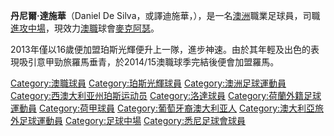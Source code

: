 {{Infobox football biography
| name           = Daniel De Silva
| fullname       = Daniel Peter De Silva
| birth_date     = {{birth date and age|1997|03|6|df=yes}}
| birth_place    = [[澳洲|澳洲]][[珀斯|珀斯]]
| image          = Daniel De Silva 2013.jpg
| caption        = De Silva with the [[澳洲_national_under-20_association_football_team|澳洲 U20's football team]] in 2013
| height         = {{height|m=1.70}}
| position       = [[中場|中場]]
| currentclub    = [[麥克阿瑟足球會|麥克阿瑟]]        
| clubnumber     = 7
| youthyears1    = 2011 | youthclubs1 = [[Olympic_Kingsway_SC|Olympic Kingsway]]
| youthyears2    = 2012 | youthclubs2 = [[Football_West_National_Training_Centre|FW NTC]]
| youthyears3    = 2013 | youthclubs3 = {{ALeague PG}}
| years1         = 2013–2017 | clubs1 = {{ALeague PG}}     | caps1 = 32 | goals1 = 3
| years2         = 2014–2017 | clubs2 = {{YLeague PG}}     | caps2 = 2<ref name="foxsportspulse">{{cite web | url=http://www.foxsportspulse.com/team_info.cgi?action=PSTATS&pID=197859724&client=1-10183-150900-296609-20397550 | title=Player Profile - Daniel De Silva | publisher=Fox Sports Pulse | work=PS4 National Premier Leagues | accessdate=17 November 2014 | archive-date=2016-03-04 | archive-url=https://web.archive.org/web/20160304190706/http://www.foxsportspulse.com/team_info.cgi?action=PSTATS&pID=197859724&client=1-10183-150900-296609-20397550 | dead-url=no }}</ref>| goals2 = 0
| years3         = 2015–2017 | clubs3 = → [[卡格迪洛達JC|洛達]] (loan) | caps3 = 16 | goals3 = 0
| years4         = 2017–2021 | clubs4 = [[中岸水手足球會|中岸水手]] | caps4 = 63 | goals4 = 8
| years5         = 2018–2019 | clubs5 = → [[悉尼足球俱乐部|FC悉尼]] (loan) | caps5 = 19 | goals5 = 2
| years6         = 2021–     | clubs6 = [[麥克阿瑟足球會|麥克阿瑟]] | caps6 = 6 | goals6 = 1
| nationalyears1 = 2011–2012
| nationalteam1 = [[澳洲_national_under-17_soccer_team|澳洲 U-17]]
| nationalcaps1 = 7
| nationalgoals1 = 2
| nationalyears2 = 2013–2014
| nationalteam2 = [[澳洲_national_under-20_soccer_team|澳洲 U-20]]
| nationalcaps2 = 15
| nationalgoals2 = 2
| nationalyears3 = 2015–2018
| nationalteam3 = [[澳洲_national_under-23_soccer_team|澳洲 U-23]]
| nationalcaps3 = 11
| nationalgoals3 = 0
| club-update    = 26 December 2021
| ntupdate       = 17 January 2018
}}

'''丹尼爾·達施華'''（Daniel De Silva，或譯迪施華，{{bd|1997年|3月6日}}），是一名[[澳洲|澳洲]]職業足球員，司職[[進攻中場|進攻中場]]，現效力[[澳職|澳職]]球會[[麥克阿瑟足球會|麥克阿瑟]]。

2013年僅以16歲便加盟珀斯光輝便升上一隊，進步神速。由於其年輕及出色的表現吸引意甲勁旅羅馬垂青，於2014/15澳職球季完結後便會加盟羅馬。

{{DEFAULTSORT: De Silva, Daniel}}
[[Category:澳職球員|Category:澳職球員]]
[[Category:珀斯光輝球員|Category:珀斯光輝球員]]
[[Category:澳洲足球運動員|Category:澳洲足球運動員]]
[[Category:西澳大利亚州珀斯运动员|Category:西澳大利亚州珀斯运动员]]
[[Category:洛達球員|Category:洛達球員]]
[[Category:荷蘭外籍足球運動員|Category:荷蘭外籍足球運動員]]
[[Category:荷甲球員|Category:荷甲球員]]
[[Category:葡萄牙裔澳大利亚人|Category:葡萄牙裔澳大利亚人]]
[[Category:澳大利亞旅外足球運動員|Category:澳大利亞旅外足球運動員]]
[[Category:足球中場|Category:足球中場]]
[[Category:悉尼足球會球員|Category:悉尼足球會球員]]

{{fbr-stub}}